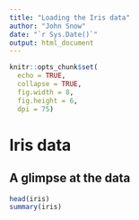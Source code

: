 ```yaml
---
title: "Loading the Iris data"
author: "John Snow"
date: "`r Sys.Date()`"
output: html_document
---
```


```r
knitr::opts_chunk$set(
  echo = TRUE,
  collapse = TRUE,
  fig.width = 8,
  fig.height = 6,
  dpi = 75)
```


# Iris data

## A glimpse at the data


```r

head(iris)
summary(iris)

```
